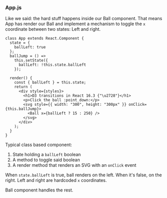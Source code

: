 ### App.js

Like we said: the hard stuff happens inside our Ball component. That means App
has render our Ball and implement a mechanism to toggle the `x` coordinate
between two states: Left and right.

```{.javascript caption="Rendering a declarative transitionable component"}
class App extends React.Component {
  state = {
    ballLeft: true
  };
  ballJump = () =>
    this.setState({
      ballLeft: !this.state.ballLeft
    });

  render() {
    const { ballLeft } = this.state;
    return (
      <div style={styles}>
        <h1>D3 transitions in React 16.3 {"\u2728"}</h1>
        <p>Click the ball :point_down:</p>
        <svg style={{ width: "300", height: "300px" }} onClick={this.ballJump}>
          <Ball x={ballLeft ? 15 : 250} />
        </svg>
      </div>
    );
  }
}
```

Typical class based component:

1. State holding a `ballLeft` boolean
2. A method to toggle said boolean
3. A render method that renders an SVG with an `onClick` event

When `state.ballLeft` is true, ball renders on the left. When it's false, on
the right. Left and right are hardcoded `x` coordinates.

Ball component handles the rest.